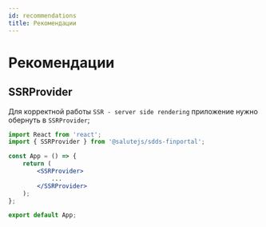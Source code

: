 ```yaml
---
id: recommendations
title: Рекомендации
---
```

# Рекомендации

## SSRProvider

Для корректной работы `SSR - server side rendering` приложение нужно обернуть в `SSRProvider`;

```jsx
import React from 'react';
import { SSRProvider } from '@salutejs/sdds-finportal';

const App = () => {
    return (
        <SSRProvider>
            ...
        </SSRProvider>
    );
};

export default App;
```
